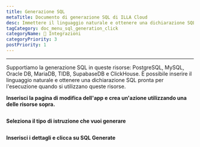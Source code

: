 ```yaml
---
title: Generazione SQL
metaTitle: Documento di generazione SQL di ILLA Cloud
desc: Immettere il linguaggio naturale e ottenere una dichiarazione SQL pronta per l'esecuzione
tagCategory: doc_menu_sql_generation_click
categoryName: 🔨 Integrazioni
categoryPriority: 3
postPriority: 1
---
```


* * *

<Heading hidden>SQL Generation</Heading>

Supportiamo la generazione SQL in queste risorse: PostgreSQL, MySQL, Oracle DB, MariaDB, TIDB, SupabaseDB e ClickHouse. È possibile inserire il linguaggio naturale e ottenere una dichiarazione SQL pronta per l'esecuzione quando si utilizzano queste risorse. 

**Inserisci la pagina di modifica dell'app e crea un'azione utilizzando una delle risorse sopra.** 

<img src='https://cdn.illacloud.com/official-website/img/docs/assemble/sql_generate.png' alt="" />

**Seleziona il tipo di istruzione che vuoi generare**

<img src='https://cdn.illacloud.com/official-website/img/docs/assemble/sql_generate(1).gif' alt="" />

**Inserisci i dettagli e clicca su SQL Generate**

<img src='https://cdn.illacloud.com/official-website/img/docs/assemble/sql_generate(2).png' alt="" />
